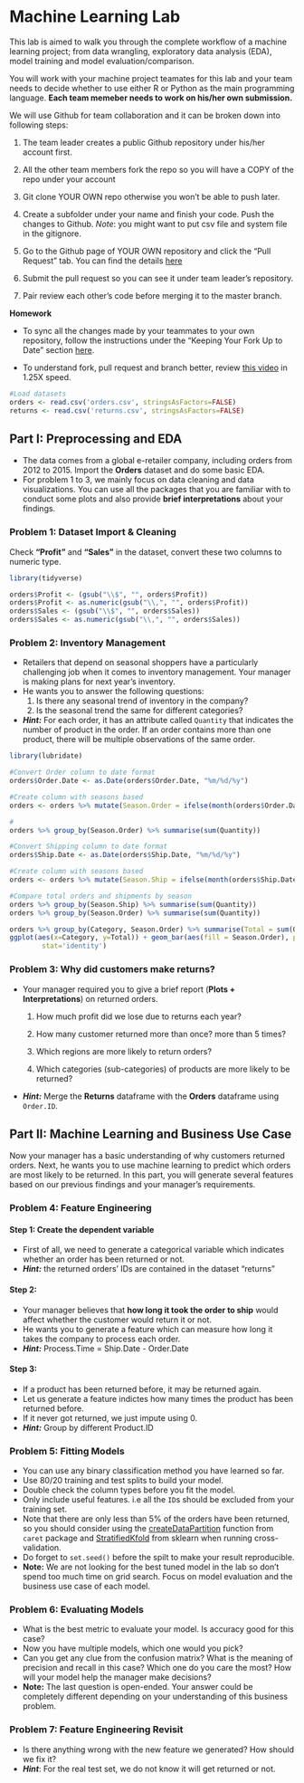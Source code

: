 # Machine Learning Lab

This lab is aimed to walk you through the complete workflow of a machine learning project; from data wrangling, exploratory data analysis (EDA), model training and model evaluation/comparison. 

You will work with your machine project teamates for this lab and your team needs to decide whether to use either R or Python as the main programming language. **Each team memeber needs to work on his/her own submission.**

We will use Github for team collaboration and it can be broken down into following steps:

1. The team leader creates a public Github repository under his/her account first.

2. All the other team members fork the repo so you will have a COPY of the repo under your account

3. Git clone YOUR OWN repo otherwise you won't be able to push later.

4. Create a subfolder under your name and finish your code. Push the changes to Github. *Note*: you might want to put csv file and system file in the gitignore.

5. Go to the Github page of YOUR OWN repository and click the "Pull Request" tab. You can find the details [here](https://help.github.com/articles/creating-a-pull-request-from-a-fork/)

6. Submit the pull request so you can see it under team leader's repository.

7. Pair review each other's code before merging it to the master branch.


**Homework**

- To sync all the changes made by your teammates to your own repository, follow the instructions under the "Keeping Your Fork Up to Date" section [here](https://gist.github.com/Chaser324/ce0505fbed06b947d962).

- To understand fork, pull request and branch better, review [this video](https://youtu.be/_NrSWLQsDL4) in 1.25X speed.
```r
#Load datasets
orders <- read.csv('orders.csv', stringsAsFactors=FALSE)
returns <- read.csv('returns.csv', stringsAsFactors=FALSE)

```
## Part I: Preprocessing and EDA

- The data comes from a global e-retailer company, including orders from 2012 to 2015. Import the **Orders** dataset and do some basic EDA. 
- For problem 1 to 3, we mainly focus on data cleaning and data visualizations. You can use all the packages that you are familiar with to conduct some plots and also provide **brief interpretations** about your findings.



### Problem 1: Dataset Import & Cleaning
Check **"Profit"** and **"Sales"** in the dataset, convert these two columns to numeric type. 

```r
library(tidyverse)

orders$Profit <- (gsub("\\$", "", orders$Profit))
orders$Profit <- as.numeric(gsub("\\,", "", orders$Profit))
orders$Sales <- (gsub("\\$", "", orders$Sales))
orders$Sales <- as.numeric(gsub("\\,", "", orders$Sales))
```

### Problem 2: Inventory Management
- Retailers that depend on seasonal shoppers have a particularly challenging job when it comes to inventory management. Your manager is making plans for next year's inventory.
- He wants you to answer the following questions:
    1. Is there any seasonal trend of inventory in the company?
    2. Is the seasonal trend the same for different categories?

- ***Hint:*** For each order, it has an attribute called `Quantity` that indicates the number of product in the order. If an order contains more than one product, there will be multiple observations of the same order.

```r
library(lubridate)

#Convert Order column to date format
orders$Order.Date <- as.Date(orders$Order.Date, "%m/%d/%y")

#Create column with seasons based 
orders <- orders %>% mutate(Season.Order = ifelse(month(orders$Order.Date) %in% c(1,2,12), 'Winter', ifelse(month(orders$Order.Date) %in% c(3,4,5), 'Spring', ifelse(month(orders$Order.Date) %in% c(6,7,8), 'Summer', 'Fall'))))

#
orders %>% group_by(Season.Order) %>% summarise(sum(Quantity))

#Convert Shipping column to date format
orders$Ship.Date <- as.Date(orders$Ship.Date, "%m/%d/%y")

#Create column with seasons based 
orders <- orders %>% mutate(Season.Ship = ifelse(month(orders$Ship.Date) %in% c(1,2,12), 'Winter', ifelse(month(orders$Ship.Date) %in% c(3,4,5), 'Spring', ifelse(month(orders$Ship.Date) %in% c(6,7,8), 'Summer', 'Fall'))))

#Compare total orders and shipments by season 
orders %>% group_by(Season.Ship) %>% summarise(sum(Quantity))
orders %>% group_by(Season.Order) %>% summarise(sum(Quantity))

orders %>% group_by(Category, Season.Order) %>% summarise(Total = sum(Quantity)) %>%
ggplot(aes(x=Category, y=Total)) + geom_bar(aes(fill = Season.Order), position='dodge', 
        stat='identity')
```

### Problem 3: Why did customers make returns?
- Your manager required you to give a brief report (**Plots + Interpretations**) on returned orders.

	1. How much profit did we lose due to returns each year?


	2. How many customer returned more than once? more than 5 times?


	3. Which regions are more likely to return orders?


	4. Which categories (sub-categories) of products are more likely to be returned?

- ***Hint:*** Merge the **Returns** dataframe with the **Orders** dataframe using `Order.ID`.


## Part II: Machine Learning and Business Use Case

Now your manager has a basic understanding of why customers returned orders. Next, he wants you to use machine learning to predict which orders are most likely to be returned. In this part, you will generate several features based on our previous findings and your manager's requirements.

### Problem 4: Feature Engineering
#### Step 1: Create the dependent variable
- First of all, we need to generate a categorical variable which indicates whether an order has been returned or not.
- ***Hint:*** the returned orders’ IDs are contained in the dataset “returns”


#### Step 2:
- Your manager believes that **how long it took the order to ship** would affect whether the customer would return it or not. 
- He wants you to generate a feature which can measure how long it takes the company to process each order.
- ***Hint:*** Process.Time = Ship.Date - Order.Date


#### Step 3:

- If a product has been returned before, it may be returned again. 
- Let us generate a feature indictes how many times the product has been returned before.
- If it never got returned, we just impute using 0.
- ***Hint:*** Group by different Product.ID


### Problem 5: Fitting Models

- You can use any binary classification method you have learned so far.
- Use 80/20 training and test splits to build your model. 
- Double check the column types before you fit the model.
- Only include useful features. i.e all the `ID`s should be excluded from your training set.
- Note that there are only less than 5% of the orders have been returned, so you should consider using the [createDataPartition](https://www.rdocumentation.org/packages/caret/versions/6.0-80/topics/createDataPartition) function from `caret` package and [StratifiedKfold](http://scikit-learn.org/stable/modules/generated/sklearn.model_selection.StratifiedKFold.html#sklearn-model-selection-stratifiedkfold) from sklearn when running cross-validation.
- Do forget to `set.seed()` before the spilt to make your result reproducible.
- **Note:** We are not looking for the best tuned model in the lab so don't spend too much time on grid search. Focus on model evaluation and the business use case of each model.


### Problem 6: Evaluating Models
- What is the best metric to evaluate your model. Is accuracy good for this case?
- Now you have multiple models, which one would you pick? 
- Can you get any clue from the confusion matrix? What is the meaning of precision and recall in this case? Which one do you care the most? How will your model help the manager make decisions?
- **Note:** The last question is open-ended. Your answer could be completely different depending on your understanding of this business problem.

### Problem 7: Feature Engineering Revisit
- Is there anything wrong with the new feature we generated? How should we fix it?
- ***Hint***: For the real test set, we do not know it will get returned or not.
